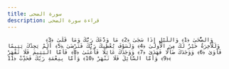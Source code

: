 ```yaml
---
title: سورة الضحى
description: قراءة سورة الضحى
---
```


                وَالضُّحَىٰ ﴿1﴾ وَاللَّيْلِ إِذَا سَجَىٰ ﴿2﴾ مَا وَدَّعَكَ رَبُّكَ وَمَا قَلَىٰ ﴿3﴾ وَلَلْآخِرَةُ خَيْرٌ لَكَ مِنَ الْأُولَىٰ ﴿4﴾ وَلَسَوْفَ يُعْطِيكَ رَبُّكَ فَتَرْضَىٰ ﴿5﴾ أَلَمْ يَجِدْكَ يَتِيمًا فَآوَىٰ ﴿6﴾ وَوَجَدَكَ ضَالًّا فَهَدَىٰ ﴿7﴾ وَوَجَدَكَ عَائِلًا فَأَغْنَىٰ ﴿8﴾ فَأَمَّا الْيَتِيمَ فَلَا تَقْهَرْ ﴿9﴾ وَأَمَّا السَّائِلَ فَلَا تَنْهَرْ ﴿10﴾ وَأَمَّا بِنِعْمَةِ رَبِّكَ فَحَدِّثْ ﴿11﴾
